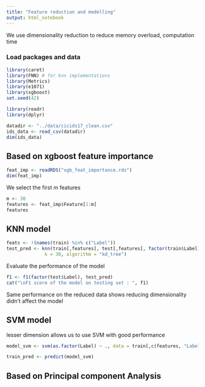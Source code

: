 ```yaml
---
title: "Feature reduction and modelling"
output: html_notebook
---
```


We use dimensionality reduction to reduce memory overload, computation time


### Load packages and data

```r
library(caret)
library(FNN) # for knn implementations
library(Metrics)
library(e1071)
library(xgboost)
set.seed(42)
```


```r
library(readr)
library(dplyr)

datadir <- "../data/cicids17_clean.csv"
ids_data <- read_csv(datadir)
dim(ids_data)
```


## Based on xgboost feature importance

```r
feat_imp <- readRDS("xgb_feat_importance.rds")
dim(feat_imp)
```

We select the first m features

```r
m <- 30
features <- feat_imp$Feature[1:m]
features
```



## KNN model

```r
feats <- !(names(train) %in% c("Label"))
test_pred <- knn(train[,features], test[,features], factor(train$Label),
              k = 30, algorithm = "kd_tree")
```

Evaluate the performance of the model

```r
f1 <- f1(factor(test$Label), test_pred)
cat("\nF1 score of the model on testing set : ", f1)
```

Same performance on the reduced data shows reducing dimensionality didn't affect the model


## SVM model

lesser dimension allows us to use SVM with good performance

```r
model_svm <- svm(as.factor(Label) ~ ., data = train[,c(features, "Label")])
```


```r
train_pred <- predict(model_svm)
```


## Based on Principal component Analysis


